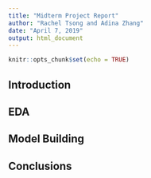 ```yaml
---
title: "Midterm Project Report"
author: "Rachel Tsong and Adina Zhang"
date: "April 7, 2019"
output: html_document
---
```


```r
knitr::opts_chunk$set(echo = TRUE)
```

## Introduction

## EDA

## Model Building

## Conclusions